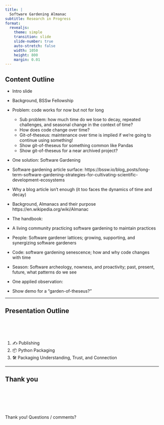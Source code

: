 ```yaml
---
title: |
  Software Gardening Almanac
subtitle: Research in Progress
format:
  revealjs: 
    theme: simple
    transition: slide
    slide-number: true
    auto-stretch: false
    width: 1050
    height: 800
    margin: 0.01
---
```


## Content Outline

- Intro slide

- Background, BSSw Fellowship

- Problem: code works for now but not for long
  - Sub problem: how much time do we lose to decay, repeated challenges, and seasonal change in the context of time?
  - How does code change over time?
  - Git-of-theseus: maintenance over time is implied if we're going to continue using something!
  - Show git-of-theseus for something common like Pandas
  - Show git-of-theseus for a near archived project? 

- One solution: Software Gardening
- Software gardening article surface: https://bssw.io/blog_posts/long-term-software-gardening-strategies-for-cultivating-scientific-development-ecosystems

- Why a blog article isn't enough (it too faces the dynamics of time and decay)

- Background, Almanacs and their purpose https://en.wikipedia.org/wiki/Almanac

- The handbook:
- A living community practicing software gardening to maintain practices
- People: Software gardener lattices; growing, supporting, and synergizing software gardeners
- Code: software gardening senescence; how and why code changes with time
- Season: Software archeology, nowness, and proactivity; past, present, future, what patterns do we see

- One applied observation:
- Show demo for a "garden-of-theseus?"

------------------------------------------------------------------------

## Presentation Outline

<br>
<br>
<br>

1.  ✍️ Publishing
1. 📦 Python Packaging
1. 🛠️ Packaging Understanding, Trust, and Connection


------------------------------------------------------------------------

## Thank you

<br>
<br>
<br>
<br>
<br>
Thank you! Questions / comments?

